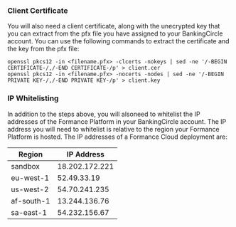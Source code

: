 ### Client Certificate

You will also need a client certificate, along with the unecrypted key that you can extract from the pfx file you have assigned to your BankingCircle account. You can use the following commands to extract the certificate and the key from the pfx file:

```shell
openssl pkcs12 -in <filename.pfx> -clcerts -nokeys | sed -ne '/-BEGIN CERTIFICATE-/,/-END CERTIFICATE-/p' > client.cer
openssl pkcs12 -in <filename.pfx> -nocerts -nodes | sed -ne '/-BEGIN PRIVATE KEY-/,/-END PRIVATE KEY-/p' > client.key
```

### IP Whitelisting

In addition to the steps above, you will alsoneed to whitelist the IP addresses of the Formance Platform in your BankingCircle account. The IP address you will need to whitelist is relative to the region your Formance Platform is hosted. The IP addresses of a Formance Cloud deployment are:

| Region     | IP Address     |
|------------|----------------|
| sandbox    | 18.202.172.221 |
| eu-west-1  | 52.49.33.19    |
| us-west-2  | 54.70.241.235  |
| af-south-1 | 13.244.136.76  |
| sa-east-1  | 54.232.156.67  |
